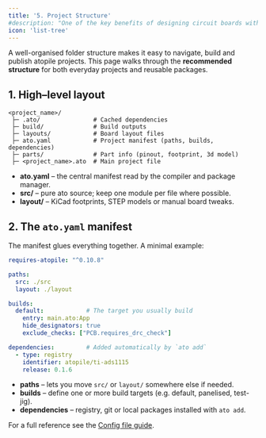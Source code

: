 ```yaml
---
title: '5. Project Structure'
#description: "One of the key benefits of designing circuit boards with code is that it unlocks modularity. As in software, this modularity means you can package up and reuse modules others have developed and tested."
icon: 'list-tree'
---
```



A well-organised folder structure makes it easy to navigate, build and publish atopile projects. This page walks through the **recommended structure** for both everyday projects and reusable packages.

## 1. High–level layout

```text
<project_name>/
 ├─ .ato/               # Cached dependencies
 ├─ build/              # Build outputs
 ├─ layouts/            # Board layout files
 ├─ ato.yaml            # Project manifest (paths, builds, dependencies)
 ├─ parts/              # Part info (pinout, footprint, 3d model)
 ├─ <project_name>.ato  # Main project file
```

* **ato.yaml** – the central manifest read by the compiler and package manager.
* **src/** – pure ato source; keep one module per file where possible.
* **layout/** – KiCad footprints, STEP models or manual board tweaks.

## 2. The `ato.yaml` manifest

The manifest glues everything together. A minimal example:

```yaml
requires-atopile: "^0.10.8"

paths:
  src: ./src
  layout: ./layout

builds:
  default:            # The target you usually build
    entry: main.ato:App
    hide_designators: true
    exclude_checks: ["PCB.requires_drc_check"]

dependencies:         # Added automatically by `ato add`
  - type: registry
    identifier: atopile/ti-ads1115
    release: 0.1.6
```

* **paths** – lets you move `src/` or `layout/` somewhere else if needed.
* **builds** – define one or more build targets (e.g. default, panelised, test-jig).
* **dependencies** – registry, git or local packages installed with `ato add`.

For a full reference see the [Config file guide](/docs/atopile/reference/config).